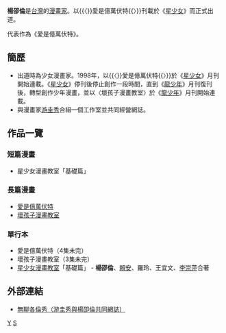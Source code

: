 {{漫畫}}
'''楊邵倫'''{{BD||12月30日|catIdx=Y}}是[[台灣|台灣]]的[[漫畫家|漫畫家]]。以{{〈}}愛是億萬伏特{{〉}}刊載於《[[星少女|星少女]]》而正式出道。

代表作為《愛是億萬伏特》。

== 簡歷 ==
*出道時為少女漫畫家。1998年，以{{〈}}愛是億萬伏特{{〉}}於《[[星少女|星少女]]》月刊開始連載。《[[星少女|星少女]]》停刊後停止創作一段時間，直到《[[龍少年|龍少年]]》月刊復刊後，轉型創作少年漫畫，並以〈壞孩子漫畫教室〉於《[[龍少年|龍少年]]》月刊開始連載。
*與漫畫家[[游圭秀|游圭秀]]合組一個工作室並共同經營網誌。

== 作品一覽 ==
=== 短篇漫畫 ===
*星少女漫畫教室「基礎篇」
=== 長篇漫畫 ===
*[[愛是億萬伏特|愛是億萬伏特]]
*[[壞孩子漫畫教室|壞孩子漫畫教室]]
=== 單行本 ===
*愛是億萬伏特（4集未完）
*壞孩子漫畫教室（3集未完）
*[[星少女漫畫教室|星少女漫畫教室]]「基礎篇」 - '''楊邵倫'''、[[賴安|賴安]]、羅玲、王宜文、[[李崇萍|李崇萍]]合著

== 外部連結 ==
*[https://web.archive.org/web/20081011195908/http://tw.myblog.yahoo.com/gui-2005/ 無聊各倫秀（游圭秀與楊卲倫共同網誌）]

[[Category:臺灣漫畫家|Y]]
[[Category:楊姓|S]]